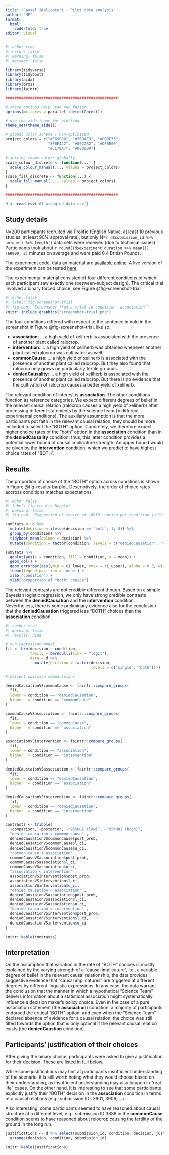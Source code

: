 ```yaml
---
title: "Causal Implicature - Pilot data analysis"
author: "MF"
format: 
  html:
    code-fold: true
editor: visual
---
```


```r
#| echo: true
#| error: false
#| warning: false
#| message: false

library(tidyverse)
library(tidyboot)
library(aida)
library(brms)
library(faintr)

##################################################

# these options help Stan run faster
options(mc.cores = parallel::detectCores())

# use the aida-theme for plotting
theme_set(theme_aida())

# global color scheme / non-optimized
project_colors = c("#E69F00", "#56B4E9", "#009E73", 
                   "#F0E442", "#0072B2", "#D55E00", 
                   "#CC79A7", "#000000")

# setting theme colors globally
scale_colour_discrete <- function(...) {
  scale_colour_manual(..., values = project_colors)
}
scale_fill_discrete <- function(...) {
  scale_fill_manual(..., values = project_colors)
} 

##################################################

d <- read_csv('01-wrangled-data.csv')
```

## Study details

N=200 participants recruited via Prolific (English Native, at least 10 previous studies, at least 90% approval rate), but only N=`r d$submission_id %>% unique() %>% length()` data sets were received (due to technical issues). Participants took about `r round((d$experiment_duration %>% mean()) /60000, 2)` minutes on average and were paid 0.4 British Pounds.

The experiment code, data an material are [available online](https://github.com/magpie-ea/magpie3-causal-implicature). A live version of the experiment can be tested [here](https://magpie-ea.github.io/magpie3-causal-implicature/).

The experimental material consisted of four different conditions of which each participant saw exactly one (between-subject design). The critical trial involved a binary forced choice, see Figure @fig-screenshot-trial.

```r
#| echo: false
#| label: fig-screenshot-trial
#| fig-cap: "Screenshot from a trial in condition 'association'"
knitr::include_graphics("screenshot-trial.png")
```

The four conditions differed with respect to the sentence in bold in the screenshot in Figure @fig-screenshot-trial, like so:

-   **association**: ... a high yield of xeliherb is associated with the presence of another plant called ralocrop.
-   **intervention**: ... a high yield of xeliherb was obtained whenever another plant called ralocrop was cultivated as well.
-   **commonCause**: ... a high yield of xeliherb is associated with the presence of another plant called ralocrop. But they also found that ralocrop only grows on particularly fertile grounds.
-   **deniedCausality**: ... a high yield of xeliherb is associated with the presence of another plant called ralocrop. But there is no evidence that the cultivation of ralocrop causes a better yield of xeliherb.

The relevant condition of interest is **association**. 
The other conditions function as reference categories. 
We expect different degrees of belief in the relevant causal relation (ralocrop causes a high yield of xeliherb) after processing different statements by the science team (= different experimental conditions).
The auxiliary assumption is that the more participants put faith in the relevant causal relation, they should be more inclinded to select the "BOTH" option. 
Concretely, we therefore expect higher choice rates of the "both" option in the **association** condition than in the **deniedCausality** condition; thus, this latter condition provides a potential lower bound of causal implicature strength.
An upper bound would be given by the **intervention** condition, which we predict to have highest choice rates of "BOTH".

##  Results

The proportion of choice of the "BOTH" option across conditions is shown in Figure @fig-results-barplot.
Descriptively, the order of choice rates accross conditions matches expectations.

```r
#| echo: false
#| label: fig-results-barplot
#| warning: false
#| fig-cap: "Proportion of choice of 'BOTH' option per condition (with bootstrapped 95% CIs)."

sumStats <- d %>% 
  mutate(decision = ifelse(decision == "both", 1, 0)) %>% 
  group_by(condition) %>% 
  tidyboot_mean(column = decision) %>% 
  mutate(condition = factor(condition, levels = c("deniedCausation", "commonCause", "association", "intervention")))

sumStats %>% 
  ggplot(aes(x = condition, fill = condition, y = mean)) +
  geom_col() +
  geom_errorbar(aes(ymin = ci_lower, ymax = ci_upper), alpha = 0.3, width =0.2) +
  theme(legend.position = 'none') +
  xlab('condition') +
  ylab('proportion of "both" choice')
```

The relevant contrasts are not credibly different though.
Based on a simple Bayesian logistic regression, we only have strong credible contrasts between the **deniedCausation** and the **intervention** condition.
Nevertheless, there is some preliminary evidence also for the conclusion that the **deniedCausation** triggered less "BOTH" choices  than the **association** condition.

```r
#| cache: true
#| warning: false
#| results: hide

# run regression model
fit <- brm(decision ~ condition, 
           family = bernoulli(link = "logit"), 
           data = d %>% 
             mutate(decision = factor(decision, 
                                      levels = c("single", "both"))))
```


```r
# collect pairwise comparisions

deniedCausationVScommonCause <- faintr::compare_groups(
  fit, 
  lower = condition == "deniedCausation",
  higher  = condition == "commonCause"
)

commonCauseVSassociation <- faintr::compare_groups(
  fit, 
  lower = condition == "commonCause",
  higher  = condition == "association"
)

associationVSintervention <- faintr::compare_groups(
  fit, 
  lower = condition == "association",
  higher  = condition == "intervention"
)

deniedCaustaionVSassociation <- faintr::compare_groups(
  fit, 
  lower = condition == "deniedCausation",
  higher  = condition == "association"
)

deniedCausationVSintervention <- faintr::compare_groups(
  fit, 
  lower = condition == "deniedCausation",
  higher  = condition == "intervention"
)

contrasts <- tribble(
  ~comparison, ~posterior, ~"95%HDI (low)", ~"95%HDI (high)",
  "denied causation < common cause" , 
  deniedCausationVScommonCause$post_prob, 
  deniedCausationVScommonCause$l_ci, 
  deniedCausationVScommonCause$u_ci,  
  "common cause < association" , 
  commonCauseVSassociation$post_prob, 
  commonCauseVSassociation$l_ci, 
  commonCauseVSassociation$u_ci,
  "association < intervention" , 
  associationVSintervention$post_prob, 
  associationVSintervention$l_ci, 
  associationVSintervention$u_ci,
  "denied causation < association" , 
  deniedCaustaionVSassociation$post_prob, 
  deniedCaustaionVSassociation$l_ci, 
  deniedCaustaionVSassociation$u_ci,
  "denied causation < intervention" , 
  deniedCausationVSintervention$post_prob, 
  deniedCausationVSintervention$l_ci, 
  deniedCausationVSintervention$u_ci
)

knitr::kable(contrasts)
```

## Interpretation

On the assumption that variation in the rate of "BOTH" choices is mostly explained by the varying strength of a "causal implicature", i.e., a variable degree of belief in the relevant causal relationship, the data provides suggestive evidence that "causal implicatures" are triggered at different degrees by different linguistic expressions. 
In any case, the data warrant the conclusion that the manner in which a hypothetical "Science Team" delivers information about a statistical association might systematically influence a decision maker's policy choice.
Even in the case of a pure association statement (the **association**) condition, a majority of participants endorsed the critical "BOTH" option, and even when the "Science Team" declared absence of evidence for a causal relation, the choice was still tilted towards the option that is only optimal if the relevant causal relation exists (the **deniedCaustion** condition).

## Participants' justification of their choices

After giving the binary choice, participants were asked to give a justification for their decision.
These are listed in full below.

While some justifications may hint at participants insufficient understanding of the scenario, it is still worth noting what they would choose based on their understanding, as insufficient understanding may also happen in "real-life" cases.
On the other hand, it is interesting to see that some participants explicitly justify their "BOTH" decision in the **association** condition in terms of a causal relations (e.g., submission IDs 3901, 3906, ...).

Also interesting, some participants seemed to have reasoned about causal structure at a different level, e.g., submission ID 3889 in the **commonCause** condition seems to have reasoned about relocrop causing the fertility of the ground in the long run.

```r
justifications <- d %>% select(submission_id, condition, decision, justification) %>% 
  arrange(decision, condition, submission_id)

knitr::kable(justifications)

```

